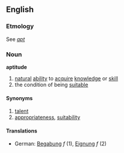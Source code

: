 ==English==
===Etmology===
See ''[[apt]]''
===Noun===
'''aptitude'''
# [[natural]] [[ability]] to [[acquire]] [[knowledge]] or [[skill]]
# the condition of being [[suitable]]
====Synonyms====
# [[talent]]
# [[appropriateness]], [[suitability]]

====Translations====
*German: [[Begabung]] ''f'' (1), [[Eignung]] ''f'' (2)